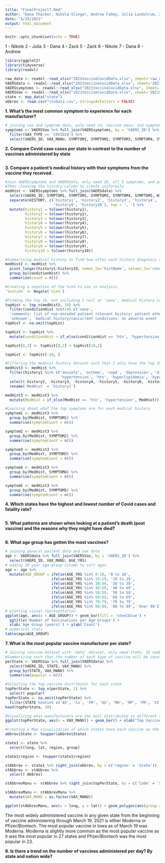 ```yaml
---
title: "FinalProject7.Rmd"
author: "Dana Thacker, Nikole Slinger, Andrew Fahmy, Julia Lundstrum, Zack Larson"
date: "4/19/2021"
output: html_document
---
```


```r
knitr::opts_chunk$set(echo = TRUE)
```

1 - Nikole
2 - Julia
3 - Dana
4 - Zack
5 - Zack
6 - Nikole
7 - Dana
8 - Andrew

```r
library(ggplot2)
library(tidyverse)
library(readxl)

raw_data <- readxl::read_xlsx("2021VaccineCovidData.xlsx", sheet='raw_data')
VAERSdata <- readxl::read_xlsx("2021VaccineCovidData.xlsx", sheet='2021VAERSDATA')
VAERSsymptoms <- readxl::read_xlsx("2021VaccineCovidData.xlsx", sheet='2021VAERSSymptoms')
VAERSVax <- readxl::read_xlsx("2021VaccineCovidData.xlsx", sheet='2021VAERSVax')
state <- map_data("state")
abbrev <- read.csv("csvData.csv", stringsAsFactors = FALSE)
```

**1. What's the most common symptom to experience for each manufacturer?**
```r
# joining vax and symptom data, only need id, vaccine manu, and symptoms
symptoms <- VAERSVax %>% full_join(VAERSsymptoms, by = 'VAERS_ID') %>%
  filter(VAX_TYPE == 'COVID19') %>%
  select(VAERS_ID, VAX_MANU, SYMPTOM1, SYMPTOM2, SYMPTOM3, SYMPTOM4, SYMPTOM5)

```

**2. Compare Covid case cases per state in contrast to the number of vaccines administered by state**
```r

```

**3. Compare a patient's medical history with their symptoms from the vaccine they received.**
```r
#Join VAERSsymptoms and VAERSdata, only need ID, all 5 symptoms, and patient history
#Then cleaning the history column to create uniformity
medHist <- VAERSsymptoms %>% full_join(VAERSdata) %>%
  select(VAERS_ID, SYMPTOM1, SYMPTOM2, SYMPTOM3, SYMPTOM4, SYMPTOM5, HISTORY) %>%
  separate(HISTORY, c('history1', 'history2', 'history3', 'history4', 'history5', 'history6', 'history7', 'history8', 
                      'history9', 'history10'), sep = ', ') %>%
  mutate(history1 = tolower(history1), 
         history2 = tolower(history2),
         history3 = tolower(history3),
         history4 = tolower(history4),
         history5 = tolower(history5),
         history6 = tolower(history6),
         history7 = tolower(history7),
         history8 = tolower(history8),
         history9 = tolower(history9),
         history10 = tolower(history10))

#Summarising medical history to find how often each history diagnosis appears in the dataset
medHist2 <- medHist %>%
  pivot_longer(history1:history10, names_to='histName', values_to='conditionHist') %>%
  group_by(conditionHist) %>%
  summarise(count = n())

#Creating a negation of the %in% to use in analysis
`%notin%` <- Negate(`%in%`)

#Finding the top 10, not including 5 null or 'none', medical history conditions
topHist <- top_n(medHist2, 18) %>%
  filter(conditionHist %notin% c('none', 
  'comments: list of non-encoded patient relevant history: patient other relevant history 1: none', 'n/a', 'no',
  'unknown', 'medical history/concurrent conditions: no adverse event (no reported medical history)'))
topHist <- na.omit(topHist)

topHist <- topHist %>%
  mutate(conditionHist = if_else(conditionHist == 'htn', 'hypertension', conditionHist))

topHist[8,2] <- topHist[8,2] + topHist[10,2]

topHist <- topHist[-10, ]

#Filtering the medical history dataset such that I only have the top 10 medical conditions and the covid vaccination symptoms of those conditions
medHist3 <- medHist %>%
  filter(history1 %in% c('anxiety', 'asthma', 'copd', 'depression', 'diabetes', 'gerd', 'high blood pressure',
                         'hypertension', 'htn', 'hyperlipidemia', 'hypothyroidism')) %>%
  select(-history2, -history3, -history4, -history5, -history6, -history7, -history8, -history9, -history10) %>%
  rename('MedHist' = 'history1')

medHist3 <- medHist3 %>%
  mutate(MedHist = if_else(MedHist == 'htn', 'hypertension', MedHist))

#Learning about what the top symptoms are for each medical history
symptom1 <- medHist3 %>%
  group_by(MedHist, SYMPTOM1) %>%
  summarise(symptomCount = n())

symptom2 <- medHist3 %>%
  group_by(MedHist, SYMPTOM2) %>%
  summarise(symptomCount = n())

symptom3 <- medHist3 %>%
  group_by(MedHist, SYMPTOM3) %>%
  summarise(symptomCount = n())

symptom4 <- medHist3 %>%
  group_by(MedHist, SYMPTOM4) %>%
  summarise(symptomCount = n())

symptom5 <- medHist3 %>%
  group_by(MedHist, SYMPTOM5) %>%
  summarise(symptomCount = n())
```

**4. Which states have the highest and lowest number of Covid cases and fatality rate?**
```r

```

**5. What patterns are shown when looking at a patient's death (post vaccine) and the reasons why they might have died?**
```r

```

**6. What age group has gotten the most vaccines?**
```r
# joining general patient data and vax data
age <- VAERSdata %>% full_join(VAERSVax, by = 'VAERS_ID') %>%
  select(VAERS_ID, VAX_MANU, AGE_YRS)
# adding 10 year age group column to sort ages
age <- age %>%
  mutate(AGE_GROUP = ifelse(AGE_YRS %in% 0:18, '0 to 18',
                     ifelse(AGE_YRS %in% 19:29, '19 to 29',
                     ifelse(AGE_YRS %in% 30:49, '30 to 39',
                     ifelse(AGE_YRS %in% 40:49, '40 to 49',
                     ifelse(AGE_YRS %in% 50:59, '50 to 59',
                     ifelse(AGE_YRS %in% 60:69, '60 to 69', 
                     ifelse(AGE_YRS %in% 70:79, '70 to 79', 
                     ifelse(AGE_YRS %in% 80:89, '80 to 89', 'Over 90')))))))))
# plotting visual representation
ggplot(age, aes(x = AGE_GROUP)) + geom_bar(fill = 'steelblue') +
  ggtitle('Number of Vaccinations per Age Groups') +
  xlab('Age Group (years)') + ylab('Count')
# numerical stats
table(age$AGE_GROUP)
```

**7. What is the most popular vaccine manufacturer per state?**
```r
# Joining vaccine dataset with 'data' dataset, only need state, ID number, and vaccine manufacturer
#Summarizing such that the number of each type of vaccine will be counted in each state
perState <- VAERSVax %>% full_join(VAERSdata) %>%
  select(VAERS_ID, STATE, VAX_MANU) %>%
  group_by(STATE, VAX_MANU) %>%
  summarise(popular = n())

#Selecting the top vaccine distributor for each state
topPerState <- top_n(perState, 1) %>%
  select(-popular) 
topPerState <- na.omit(topPerState) %>%
  filter(STATE %notin% c('AS', 'Ca', 'FM', 'GU', 'MH', 'MP', 'PR', 'VI', 'XB'))
head(topPerState, 10)

#Visualizing what manufacturers are the most distributed in different states
ggplot(topPerState, aes(x = VAX_MANU)) + geom_bar() + xlab("Top Vaccine Manufacturers") + ylab("Number of States") + ggtitle("Number of States with Each Vaccine as the Most Distributed Vaccine")

#Creating a Map visualization of which states have each vaccine as the top manufacturer based on number administered
abbrev$State <- toupper(abbrev$State)

state1 <- state %>%
  select(long, lat, region, group)

state1$region <- toupper(state1$region)

stAbbrev <- state1 %>% right_join(abbrev, by = c('region' = 'State'))
stAbbrev <- stAbbrev %>%
  select(-Abbrev)

stAbbrevManu <- stAbbrev %>% right_join(topPerState, by = c('Code' = 'STATE'))

stAbbrevManu <- stAbbrevManu %>%
  mutate(VAX_MANU = as.factor(VAX_MANU))

ggplot(stAbbrevManu, aes(x = long, y = lat)) + geom_polygon(aes(group = group, fill = VAX_MANU)) + xlab("Longitude") + ylab("Latitude") + ggtitle("United States Top Vaccine Manufacturers by Number of Administered Doses per State")
```

The most widely administered vaccine in any given state from the beginning of vaccine administering through March 19, 2021 is either Moderna or Pfizer/Biontech. The most popular vaccine in Iowa as of March 19 was Moderna. Moderna is slightly more common as the most popular vaccine as it was the most popular in 27 states and Pfizer/Biontech was the most popular in 23. 

**8. Is there a trend on the number of vaccines administered per day? By state and nation wide?**
```r

```
